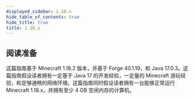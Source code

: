 ```yaml
---
displayed_sidebar: 1.18.x
hide_table_of_contents: true
hide_title: true
title: 1.18.x
---
```



<Index/>

## 阅读准备

这篇指南基于 Minecraft 1.18.2 版本，并基于 Forge 40.1.19，和 Java 17.0.3。这篇指南假设读者拥有一定基于 Java 17 的开发经验，一定量的 Minecraft 游玩经验，和足够通畅的网络环境。这篇指南同时假设读者拥有一台能够正常运行 Minecraft 1.18.x，并拥有至少 4 GB 空闲内存的计算机。
